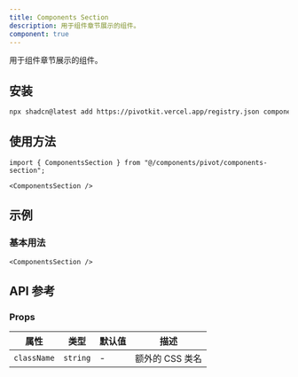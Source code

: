 ```yaml
---
title: Components Section
description: 用于组件章节展示的组件。
component: true
---
```


用于组件章节展示的组件。

<ComponentPreview name="components-section-demo" />

## 安装

```bash
npx shadcn@latest add https://pivotkit.vercel.app/registry.json components-section
```

## 使用方法

```tsx
import { ComponentsSection } from "@/components/pivot/components-section";
```

```tsx
<ComponentsSection />
```

## 示例

### 基本用法

```tsx
<ComponentsSection />
```

## API 参考

### Props

| 属性        | 类型     | 默认值 | 描述            |
| ----------- | -------- | ------ | --------------- |
| `className` | `string` | -      | 额外的 CSS 类名 |
